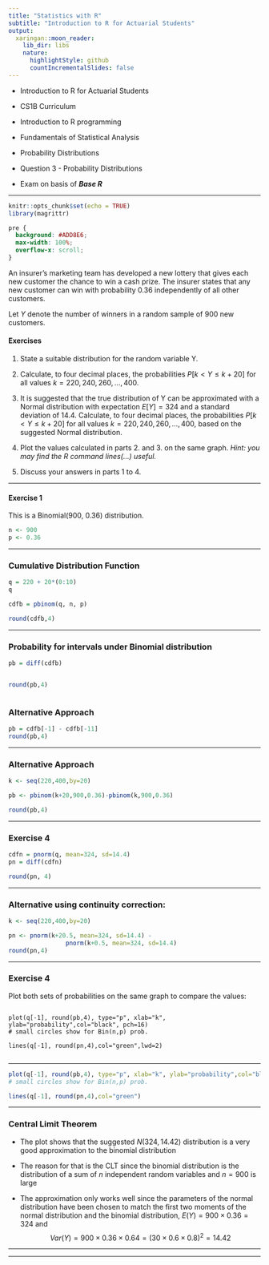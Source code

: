 ```yaml
---
title: "Statistics with R"
subtitle: "Introduction to R for Actuarial Students"
output:
  xaringan::moon_reader:
    lib_dir: libs
    nature:
      highlightStyle: github
      countIncrementalSlides: false
---
```


* Introduction to R for Actuarial Students

* CS1B Curriculum

* Introduction to R programming
* Fundamentals of Statistical Analysis
* Probability Distributions

* Question 3 - Probability Distributions
* Exam on basis of ***Base R*** 

---


```r
knitr::opts_chunk$set(echo = TRUE)
library(magrittr)
```

```css
pre {
  background: #ADD8E6;
  max-width: 100%;
  overflow-x: scroll;
}
```

An insurer’s marketing team has developed a new lottery that gives each new 
customer the chance to win a cash prize. The insurer states that any new customer can 
win with probability 0.36 independently of all other customers.

Let $Y$ denote the number of winners in a random sample of 900 new customers. 

#### Exercises
1.  State a suitable distribution for the random variable Y. 
2. Calculate, to four decimal places, the probabilities $P[k < Y \leq k + 20]$ for all 
values $k = 220, 240, 260, \ldots, 400$.

3. It is suggested that the true distribution of Y can be approximated with a Normal 
distribution with expectation $E[Y] = 324$ and a standard deviation of 14.4. Calculate, to four decimal places, the probabilities $P[k < Y \leq k + 20]$ for all 
values $k = 220, 240, 260, \ldots, 400$, based on the suggested Normal distribution. 

4. Plot the values calculated in parts 2. and 3. on the same graph. 
*Hint: you may find the R command lines(…) useful.*

5. Discuss your answers in parts 1 to 4.


---

#### Exercise 1

This is a Binomial(900, 0.36) distribution. 

```r
n <- 900
p <- 0.36
```

---

### Cumulative Distribution Function

```r

q = 220 + 20*(0:10)
q
```

```r
cdfb = pbinom(q, n, p) 

round(cdfb,4)
```

---

### Probability for intervals under Binomial distribution

```r
pb = diff(cdfb) 


round(pb,4)



```

### Alternative Approach

```r
pb = cdfb[-1] - cdfb[-11]
round(pb,4)
```


---

### Alternative Approach

```r

k <- seq(220,400,by=20)

pb <- pbinom(k+20,900,0.36)-pbinom(k,900,0.36)

round(pb,4)
```

---

### Exercise 4

```r

cdfn = pnorm(q, mean=324, sd=14.4) 
pn = diff(cdfn) 
```



```r
round(pn, 4)
```

---

### Alternative using continuity correction:

```r
k <- seq(220,400,by=20)

pn <- pnorm(k+20.5, mean=324, sd=14.4) -
                pnorm(k+0.5, mean=324, sd=14.4)
round(pn,4)
```

---

### Exercise 4

Plot both sets of probabilities on the same graph to compare the values:

<pre><code>
plot(q[-1], round(pb,4), type="p", xlab="k", ylab="probability",col="black", pch=16) 
# small circles show for Bin(n,p) prob. 

lines(q[-1], round(pn,4),col="green",lwd=2) 

</code></pre>


---


```r
plot(q[-1], round(pb,4), type="p", xlab="k", ylab="probability",col="black") 
# small circles show for Bin(n,p) prob. 

lines(q[-1], round(pn,4),col="green") 

```
---

### Central Limit Theorem

* The plot shows that the suggested $N(324, 14.42)$ distribution is a very good approximation to 
the binomial distribution 

* The reason for that is the CLT since the binomial distribution is the distribution of a sum of $n$ independent random variables and $n = 900$ is large 

* The approximation only works well since the parameters of the normal distribution have been 
chosen to match the first two moments of the normal distribution and the binomial 
distribution, $E(Y) = 900 \times  0.36 = 324$ 
and $$ Var(Y) = 900 \times  0.36 \times  0.64 = (30 \times  0.6 \times  0.8)^2 = 14.42 $$

---


---